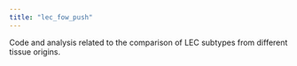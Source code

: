 ```yaml
---
title: "lec_fow_push"
---
```


Code and analysis related to the comparison of LEC subtypes from different tissue origins.
